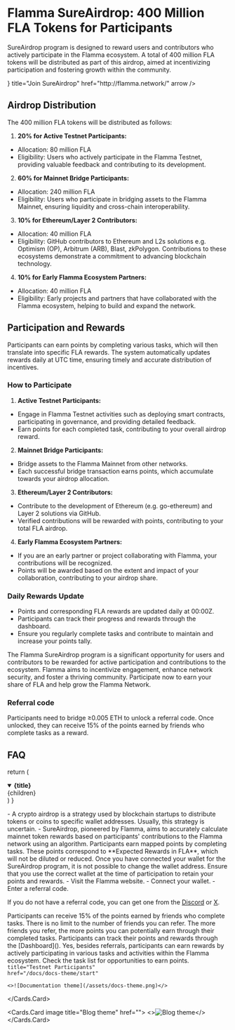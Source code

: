 
# Flamma SureAirdrop: 400 Million FLA Tokens for Participants

<Cobe maxWidth='450px'/>

SureAirdrop program is designed to reward users and contributors who actively participate in the Flamma ecosystem. A total of 400 million FLA tokens will be distributed as part of this airdrop, aimed at incentivizing participation and fostering growth within the community.

<Cards>
  <Card
    icon={<StarsIcon />}
    title="Join SureAirdrop"
    href="http://flamma.network/"
    arrow
  />
</Cards>

## Airdrop Distribution

The 400 million FLA tokens will be distributed as follows:

1. **20% for Active Testnet Participants:**
- Allocation: 80 million FLA
- Eligibility: Users who actively participate in the Flamma Testnet, providing valuable feedback and contributing to its development.

2. **60% for Mainnet Bridge Participants:**
- Allocation: 240 million FLA
- Eligibility: Users who participate in bridging assets to the Flamma Mainnet, ensuring liquidity and cross-chain interoperability.

3. **10% for Ethereum/Layer 2 Contributors:**
- Allocation: 40 million FLA
- Eligibility: GitHub contributors to Ethereum and L2s solutions e.g. Optimism (OP), Arbitrum (ARB), Blast, zkPolygon. Contributions to these ecosystems demonstrate a commitment to advancing blockchain technology.

4. **10% for Early Flamma Ecosystem Partners:**
- Allocation: 40 million FLA
- Eligibility: Early projects and partners that have collaborated with the Flamma ecosystem, helping to build and expand the network.

## Participation and Rewards

Participants can earn points by completing various tasks, which will then translate into specific FLA rewards. The system automatically updates rewards daily at UTC time, ensuring timely and accurate distribution of incentives.

### How to Participate

1. **Active Testnet Participants:**
- Engage in Flamma Testnet activities such as deploying smart contracts, participating in governance, and providing detailed feedback.
- Earn points for each completed task, contributing to your overall airdrop reward.

2. **Mainnet Bridge Participants:**
- Bridge assets to the Flamma Mainnet from other networks.
- Each successful bridge transaction earns points, which accumulate towards your airdrop allocation.

3. **Ethereum/Layer 2 Contributors:**
- Contribute to the development of Ethereum (e.g. go-ethereum) and Layer 2 solutions via GitHub.
- Verified contributions will be rewarded with points, contributing to your total FLA airdrop.

4. **Early Flamma Ecosystem Partners:**
- If you are an early partner or project collaborating with Flamma, your contributions will be recognized.
- Points will be awarded based on the extent and impact of your collaboration, contributing to your airdrop share.

### Daily Rewards Update
- Points and corresponding FLA rewards are updated daily at 00:00Z.
- Participants can track their progress and rewards through the dashboard.
- Ensure you regularly complete tasks and contribute to maintain and increase your points tally.

The Flamma SureAirdrop program is a significant opportunity for users and contributors to be rewarded for active participation and contributions to the ecosystem. Flamma aims to incentivize engagement, enhance network security, and foster a thriving community. Participate now to earn your share of FLA and help grow the Flamma Network.

### Referral code

Participants need to bridge ≥0.005 ETH to unlock a referral code. Once unlocked, they can receive 15% of the points earned by friends who complete tasks as a reward.

## FAQ

  return (
    <details
      open
      className="last-of-type:mb-0 rounded-lg bg-neutral-100 dark:bg-neutral-800 p-2 mt-4"
    >
      <summary>
        <strong className="text-lg">{title}</strong>
      </summary>
      <div className="nx-p-2">{children}</div>
    </details>
  )
}

<FAQBox title="What is the difference between Airdrop and SureAirdrop?">
  - A crypto airdrop is a strategy used by blockchain startups to distribute tokens or coins to specific wallet addresses. Usually, this strategy is uncertain.
  - SureAirdrop, pioneered by Flamma, aims to accurately calculate mainnet token rewards based on participants' contributions to the Flamma network using an algorithm. Participants earn mapped points by completing tasks. These points correspond to **Expected Rewards in FLA**, which will not be diluted or reduced.

</FAQBox>

<FAQBox title=" If I change my wallet address, will my points still be there?">
  Once you have connected your wallet for the SureAirdrop program, it is not possible to change the wallet address. Ensure that you use the correct wallet at the time of participation to retain your points and rewards.

</FAQBox>

<FAQBox title="How can I participate?">
  - Visit the Flamma website.
  - Connect your wallet.
  - Enter a referral code.

If you do not have a referral code, you can get one from the [Discord]() or [X]().

</FAQBox>

<FAQBox title="What is the benefit of using a referral code?">
  Participants can receive 15% of the points earned by friends who complete tasks.
</FAQBox>

<FAQBox title="Is there a limit to how many friends I can refer?">
  There is no limit to the number of friends you can refer. The more friends you refer, the more points you can potentially earn through their completed tasks.

</FAQBox>

<FAQBox title="How can I track my points and rewards?">
  Participants can track their points and rewards through the [Dashboard]().

</FAQBox>

<FAQBox title="Can I earn rewards in other ways besides referrals?">
  Yes, besides referrals, participants can earn rewards by actively participating in various tasks and activities within the Flamma ecosystem. Check the task list for opportunities to earn points.

</FAQBox>

<Cards num={2}>
  <Cards.Card
    image
    
    title="Testnet Participants"
    href="/docs/docs-theme/start"
  >
    <>![Documentation theme](/assets/docs-theme.png)</>
  </Cards.Card>
  
  <Cards.Card image title="Blog theme" href="">
    <>![Blog theme](/assets/blog-theme.png)</>
  </Cards.Card>
</Cards>
